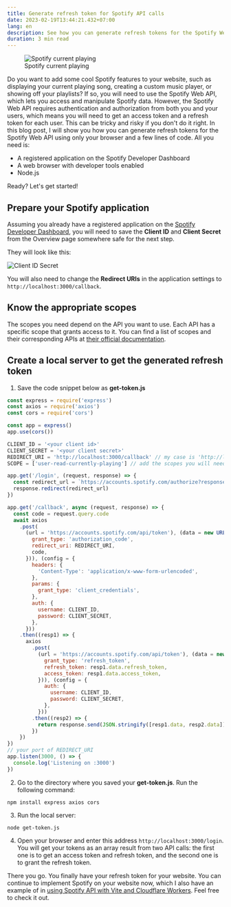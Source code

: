 ```yaml
---
title: Generate refresh token for Spotify API calls
date: 2023-02-19T13:44:21.432+07:00
lang: en
description: See how you can generate refresh tokens for the Spotify Web API using your browser and Node.js. Learn how to use the Spotify Developer Dashboard, scopes, and code snippets to access Spotify data on your website.
duration: 3 min read
---
```


<figure class="pt-5">
  <img src={spotifyCurrentPlaying.src} alt="Spotify current playing" class="shadow rounded-lg" />
  <figcaption class="text-center">
    Spotify current playing
  </figcaption>
</figure>

Do you want to add some cool Spotify features to your website, such as displaying your current playing song, creating a custom music player, or showing off your playlists? If so, you will need to use the Spotify Web API, which lets you access and manipulate Spotify data. However, the Spotify Web API requires authentication and authorization from both you and your users, which means you will need to get an access token and a refresh token for each user. This can be tricky and risky if you don't do it right. In this blog post, I will show you how you can generate refresh tokens for the Spotify Web API using only your browser and a few lines of code. All you need is:

- A registered application on the Spotify Developer Dashboard
- A web browser with developer tools enabled
- Node.js

Ready? Let's get started!

## Prepare your Spotify application

Assuming you already have a registered application on the [Spotify Developer Dashboard](https://developer.spotify.com), you will need to save the **Client ID** and **Client Secret** from the Overview page somewhere safe for the next step.

They will look like this:

<Image src={clientIdSecret} alt="Client ID Secret" class="shadow rounded-lg" />

You will also need to change the **Redirect URIs** in the application settings to `http://localhost:3000/callback`.

## Know the appropriate scopes

The scopes you need depend on the API you want to use. Each API has a specific scope that grants access to it. You can find a list of scopes and their corresponding APIs at [their official documentation](https://developer.spotify.com/documentation/general/guides/authorization/scopes/).

## Create a local server to get the generated refresh token

1. Save the code snippet below as **get-token.js**

```javascript title="get-token.js" showLineNumbers
const express = require('express')
const axios = require('axios')
const cors = require('cors')

const app = express()
app.use(cors())

CLIENT_ID = '<your client id>'
CLIENT_SECRET = '<your client secret>'
REDIRECT_URI = 'http://localhost:3000/callback' // my case is 'http://localhost:3000/callback'
SCOPE = ['user-read-currently-playing'] // add the scopes you will need for your API calls

app.get('/login', (request, response) => {
  const redirect_url = `https://accounts.spotify.com/authorize?response_type=code&client_id=${CLIENT_ID}&scope=${SCOPE}&state=123456&redirect_uri=${REDIRECT_URI}&prompt=consent`
  response.redirect(redirect_url)
})

app.get('/callback', async (request, response) => {
  const code = request.query.code
  await axios
    .post(
      (url = 'https://accounts.spotify.com/api/token'), (data = new URLSearchParams({
        grant_type: 'authorization_code',
        redirect_uri: REDIRECT_URI,
        code,
      })), (config = {
        headers: {
          'Content-Type': 'application/x-www-form-urlencoded',
        },
        params: {
          grant_type: 'client_credentials',
        },
        auth: {
          username: CLIENT_ID,
          password: CLIENT_SECRET,
        },
      }))
    .then((resp1) => {
      axios
        .post(
          (url = 'https://accounts.spotify.com/api/token'), (data = new URLSearchParams({
            grant_type: 'refresh_token',
            refresh_token: resp1.data.refresh_token,
            access_token: resp1.data.access_token,
          })), (config = {
            auth: {
              username: CLIENT_ID,
              password: CLIENT_SECRET,
            },
          }))
        .then((resp2) => {
          return response.send(JSON.stringify([resp1.data, resp2.data]))
        })
    })
})
// your port of REDIRECT_URI
app.listen(3000, () => {
  console.log('Listening on :3000')
})
```

2. Go to the directory where you saved your **get-token.js**. Run the following command:

```shell
npm install express axios cors
```

3. Run the local server:

```shell
node get-token.js
```

4. Open your browser and enter this address `http://localhost:3000/login`. You will get your tokens as an array result from two API calls: the first one is to get an access token and refresh token, and the second one is to grant the refresh token.

There you go. You finally have your refresh token for your website. You can continue to implement Spotify on your website now, which I also have an example of in [using Spotify API with Vite and Cloudflare Workers](/posts/spotify-api-vite-cloudflare-workers). Feel free to check it out.
